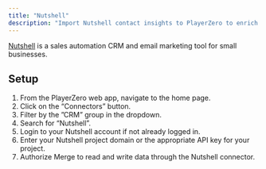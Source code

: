 ```yaml
---
title: "Nutshell"
description: "Import Nutshell contact insights to PlayerZero to enrich customer risk and impact profiles."
---
```


<Snippet file="crm-connector.mdx" />

[Nutshell](https://www.nutshell.com/) is a sales automation CRM and email marketing tool for small businesses.

## Setup
1. From the PlayerZero web app, navigate to the home page.
2. Click on the “Connectors” button.
3. Filter by the ”CRM” group in the dropdown.
4. Search for “Nutshell”.
5. Login to your Nutshell account if not already logged in.
6. Enter your Nutshell project domain or the appropriate API key for your project.
7. Authorize Merge to read and write data through the Nutshell connector.